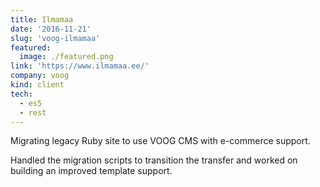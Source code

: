 ```yaml
---
title: Ilmamaa
date: '2016-11-21'
slug: 'voog-ilmamaa'
featured:
  image: ./featured.png
link: 'https://www.ilmamaa.ee/'
company: voog
kind: client
tech:
  - es5
  - rest
---
```


Migrating legacy Ruby site to use VOOG CMS with e-commerce support.

Handled the migration scripts to transition the transfer and worked on building an improved template support.
